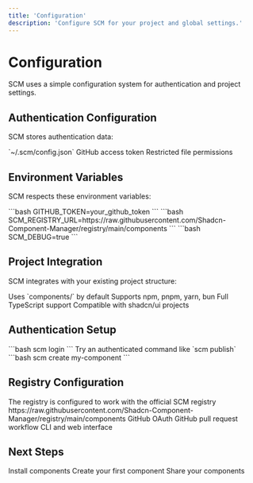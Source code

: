 ```yaml
---
title: 'Configuration'
description: 'Configure SCM for your project and global settings.'
---
```


# Configuration

SCM uses a simple configuration system for authentication and project settings.

## Authentication Configuration

SCM stores authentication data:

<CardGroup cols={2}>
  <Card title="Location" icon="folder">
    `~/.scm/config.json`
  </Card>
  <Card title="Content" icon="file-text">
    GitHub access token
  </Card>
  <Card title="Permissions" icon="lock">
    Restricted file permissions
  </Card>
</CardGroup>

## Environment Variables

SCM respects these environment variables:

<CodeGroup>
  <CodeGroupItem title="GitHub Token">
    ```bash
    GITHUB_TOKEN=your_github_token
    ```
  </CodeGroupItem>
  <CodeGroupItem title="Registry URL">
    ```bash
    SCM_REGISTRY_URL=https://raw.githubusercontent.com/Shadcn-Component-Manager/registry/main/components
    ```
  </CodeGroupItem>
  <CodeGroupItem title="Debug Mode">
    ```bash
    SCM_DEBUG=true
    ```
  </CodeGroupItem>
</CodeGroup>

## Project Integration

SCM integrates with your existing project structure:

<CardGroup cols={2}>
  <Card title="Components Directory" icon="folder">
    Uses `components/` by default
  </Card>
  <Card title="Package Managers" icon="package">
    Supports npm, pnpm, yarn, bun
  </Card>
  <Card title="TypeScript" icon="code">
    Full TypeScript support
  </Card>
  <Card title="shadcn/ui" icon="palette">
    Compatible with shadcn/ui projects
  </Card>
</CardGroup>

## Authentication Setup

<Steps>
  <Step title="Login">
    ```bash
    scm login
    ```
  </Step>
  <Step title="Verify">
    Try an authenticated command like `scm publish`
  </Step>
  <Step title="Start Creating">
    ```bash
    scm create my-component
    ```
  </Step>
</Steps>

## Registry Configuration

<Tip>
  The registry is configured to work with the official SCM registry
</Tip>

<CardGroup cols={2}>
  <Card title="URL" icon="link">
    https://raw.githubusercontent.com/Shadcn-Component-Manager/registry/main/components
  </Card>
  <Card title="Authentication" icon="key">
    GitHub OAuth
  </Card>
  <Card title="Publishing" icon="upload">
    GitHub pull request workflow
  </Card>
  <Card title="Discovery" icon="search">
    CLI and web interface
  </Card>
</CardGroup>

## Next Steps

<CardGroup cols={2}>
  <Card title="Add Components" href="/cli/add" icon="plus">
    Install components
  </Card>
  <Card title="Create Components" href="/cli/create" icon="code">
    Create your first component
  </Card>
  <Card title="Publish Components" href="/cli/publish" icon="upload">
    Share your components
  </Card>
</CardGroup> 